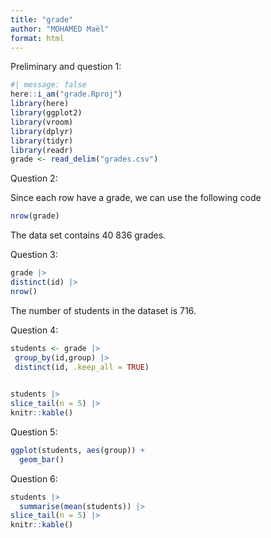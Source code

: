 ```yaml
---
title: "grade"
author: "MOHAMED Maël"
format: html
---
```


Preliminary and question 1:

```r
#| message: false
here::i_am("grade.Rproj")
library(here)
library(ggplot2)
library(vroom)
library(dplyr)
library(tidyr)
library(readr)
grade <- read_delim("grades.csv")
```

Question 2:

Since each row have a grade, we can use the following code

```r
nrow(grade)
```

The data set contains 40 836 grades.

Question 3:

```r
grade |>
distinct(id) |>
nrow() 
```

The number of students in the dataset is 716.

Question 4:



```r
students <- grade |>
 group_by(id,group) |>
 distinct(id, .keep_all = TRUE)
  
```


```r
students |>
slice_tail(n = 5) |>
knitr::kable()

```

Question 5:

```r
ggplot(students, aes(group)) +
  geom_bar()
```


Question 6:

```r
students |>
  summarise(mean(students)) |>
slice_tail(n = 5) |>
knitr::kable()
```













